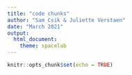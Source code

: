 ```yaml
---
title: "code chunks"
author: "Sam Csik & Juliette Verstaen"
date: "March 2021"
output: 
  html_document:
    theme: spacelab
---
```


```r
knitr::opts_chunk$set(echo = TRUE)
```

